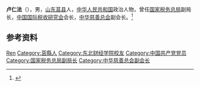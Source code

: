 '''卢仁法'''（{{bd|1938年|6月|}}），男，[[山东|山东]][[莒县|莒县]]人，[[中华人民共和国|中华人民共和国]]政治人物，曾任[[国家税务总局|国家税务总局]]副局长，[[中国国际税收研究会|中国国际税收研究会]]会长，[[中华慈善总会|中华慈善总会]]副会长。<ref>{{Cite web|title=卢仁法|url=http://www.dufe.edu.cn/content_8198.html|accessdate=2020-12-15|work=东北财经大学}}</ref>

== 参考资料 ==
{{reflist}}

{{中国人物小作品}}

{{Authority control}}
{{DEFAULTSORT:Lu卢}}
[[Category:卢姓|Ren]]
[[Category:莒縣人|Category:莒縣人]]
[[Category:东北财经学院校友|Category:东北财经学院校友]]
[[Category:中国共产党党员|Category:中国共产党党员]]
[[Category:国家税务总局副局长|Category:国家税务总局副局长]]
[[Category:中华慈善总会副会长|Category:中华慈善总会副会长]]